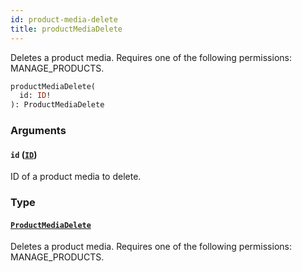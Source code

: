 ```yaml
---
id: product-media-delete
title: productMediaDelete
---
```


Deletes a product media. Requires one of the following permissions: MANAGE_PRODUCTS.

```graphql
productMediaDelete(
  id: ID!
): ProductMediaDelete
```

### Arguments

#### `id` ([`ID`](../../../developer/api-reference/scalars/id))

ID of a product media to delete.

### Type

#### [`ProductMediaDelete`](../../../developer/api-reference/objects/product-media-delete)

Deletes a product media. Requires one of the following permissions: MANAGE_PRODUCTS.
